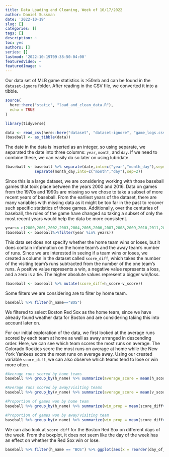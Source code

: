 ```yaml
---
title: Data Loading and Cleaning, Week of 10/17/2022
author: Daniel Sussman
date: '2022-10-19'
slug: []
categories: []
tags: []
description: ~
toc: yes
authors: []
series: []
lastmod: '2022-10-19T09:38:50-04:00'
featuredVideo: ~
featuredImage: ~
---
```


Our data set of MLB game statistics is >50mb and can be found in the `dataset-ignore` folder. After reading in the CSV file, we converted it into a tibble. 

```r
source(
  here::here("static", "load_and_clean_data.R"),
  echo = TRUE
)

library(tidyverse)

data <- read_csv(here::here("dataset", "dataset-ignore", "game_logs.csv"))
(baseball <- as_tibble(data))
```

\n
\n

The date in the data is inserted as an integer, so using separate, we separated the date into three columns: `year`, `month`, and `day`. If we need to combine these, we can easily do so later on using lubridate.

```r
(baseball <- baseball %>% separate(date,into=c("year","month_day"),sep=4) %>% 
             separate(month_day,into=c("month","day"),sep=2))
```
             
\n
\n

Since this is a large dataset, we are considering working with those baseball games that took place between the years 2000 and 2016. Data on games from the 1970s and 1990s are missing so we chose to take a subset of more recent years of baseball. From the earliest years of the dataset, there are many variables with missing data as it might be too far in the past to recover such specific statistics of those games. Additionally, over the centuries of baseball, the rules of the game have changed so taking a subset of only the most recent years would help the data be more consistent.

```r
years<-c(2000,2001,2002,2003,2004,2005,2006,2007,2008,2009,2010,2011,2012,2013,2014,2015,2016)
(baseball <- baseball%>%filter(year %in% years))
```

\n
\n


This data set does not specify whether the home team wins or loses, but it does contain information on the home team's and the away team's number of runs. Since we are interested in seeing if a team wins or loses, we created a column in the dataset called `score_diff`, which takes the number of the visiting team's runs subtracted from the number of the one team's runs. A positive value represents a win, a negative value represents a loss, and a zero is a tie. The higher absolute values represent a bigger win/loss.

```r
(baseball <- baseball %>% mutate(score_diff=h_score-v_score))
```


\n
\n

Some filters we are considering are to filter by home team.

```r
baseball %>% filter(h_name=="BOS")
```

We filtered to select Boston Red Sox as the home team, since we have already found weather data for Boston and are considering taking this into account later on.

For our initial exploration of the data, we first looked at the average runs scored by each team at home as well as away arranged in descending order. Here, we can see which team scores the most runs on average. The Colorado Rockies score the most runs on average at home while the New York Yankees score the most runs on average away. Using our created variable `score_diff`, we can also observe which teams tend to lose or win more often. 

``` r
#Average runs scored by home teams
baseball %>% group_by(h_name) %>% summarize(average_score = mean(h_score)) %>% arrange(desc(average_score))

#Average runs scored by away/visiting teams
baseball %>% group_by(v_name) %>% summarize(average_score = mean(v_score)) %>% arrange(desc(average_score))

#Proportion of games won by home team
baseball %>% group_by(h_name) %>% summarize(win_prop = mean(score_diff>0)) %>% arrange(desc(win_prop))

#Proportion of games won by away/visiting team
baseball %>% group_by(v_name) %>% summarize(win_prop = mean(score_diff>0)) %>% arrange(desc(win_prop))
```

We can also look at `score_diff` for the Boston Red Sox on different days of the week. From the boxplot, it does not seem like the day of the week has an effect on whether the Red Sox win or lose. 

```r
baseball %>% filter(h_name == "BOS") %>% ggplot(aes(x = reorder(day_of_week, score_diff), y = score_diff)) + geom_boxplot()
```


